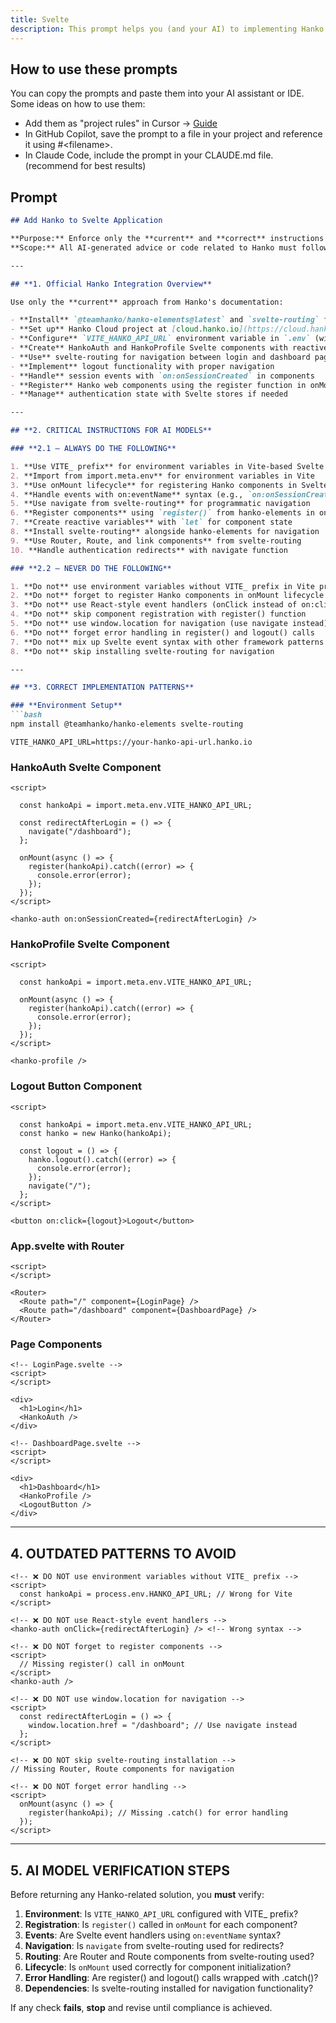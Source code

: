 ```yaml
---
title: Svelte
description: This prompt helps you (and your AI) to implementing Hanko with Svelte.
---
```


## How to use these prompts

You can copy the prompts and paste them into your AI assistant or IDE. Some ideas on how to use them:

- Add them as "project rules" in Cursor -> [Guide](https://docs.cursor.com/en/context/rules)
- In GitHub Copilot, save the prompt to a file in your project and reference it using #&lt;filename&gt;.
- In Claude Code, include the prompt in your CLAUDE.md file. (recommend for best results)

## Prompt

```markdown
## Add Hanko to Svelte Application

**Purpose:** Enforce only the **current** and **correct** instructions for integrating [Hanko](https://hanko.io/) passwordless authentication into a Svelte application.  
**Scope:** All AI-generated advice or code related to Hanko must follow these guardrails for Svelte with Vite and svelte-routing.

---

## **1. Official Hanko Integration Overview**

Use only the **current** approach from Hanko's documentation:

- **Install** `@teamhanko/hanko-elements@latest` and `svelte-routing` for navigation
- **Set up** Hanko Cloud project at [cloud.hanko.io](https://cloud.hanko.io/) with correct APP URL (likely http://localhost:5173 for development)
- **Configure** `VITE_HANKO_API_URL` environment variable in `.env` (with VITE_ prefix for Vite)
- **Create** HankoAuth and HankoProfile Svelte components with reactive variables
- **Use** svelte-routing for navigation between login and dashboard pages
- **Implement** logout functionality with proper navigation
- **Handle** session events with `on:onSessionCreated` in components
- **Register** Hanko web components using the register function in onMount
- **Manage** authentication state with Svelte stores if needed

---

## **2. CRITICAL INSTRUCTIONS FOR AI MODELS**

### **2.1 – ALWAYS DO THE FOLLOWING**

1. **Use VITE_ prefix** for environment variables in Vite-based Svelte apps
2. **Import from import.meta.env** for environment variables in Vite
3. **Use onMount lifecycle** for registering Hanko components in Svelte
4. **Handle events with on:eventName** syntax (e.g., `on:onSessionCreated`)
5. **Use navigate from svelte-routing** for programmatic navigation
6. **Register components** using `register()` from hanko-elements in onMount
7. **Create reactive variables** with `let` for component state
8. **Install svelte-routing** alongside hanko-elements for navigation
9. **Use Router, Route, and link components** from svelte-routing
10. **Handle authentication redirects** with navigate function

### **2.2 – NEVER DO THE FOLLOWING**

1. **Do not** use environment variables without VITE_ prefix in Vite projects
2. **Do not** forget to register Hanko components in onMount lifecycle
3. **Do not** use React-style event handlers (onClick instead of on:click)
4. **Do not** skip component registration with register() function
5. **Do not** use window.location for navigation (use navigate instead)
6. **Do not** forget error handling in register() and logout() calls
7. **Do not** mix up Svelte event syntax with other framework patterns
8. **Do not** skip installing svelte-routing for navigation

---

## **3. CORRECT IMPLEMENTATION PATTERNS**

### **Environment Setup**
```bash
npm install @teamhanko/hanko-elements svelte-routing
```

```env
VITE_HANKO_API_URL=https://your-hanko-api-url.hanko.io
```

### **HankoAuth Svelte Component**
```svelte
<script>
  
  const hankoApi = import.meta.env.VITE_HANKO_API_URL;

  const redirectAfterLogin = () => {
    navigate("/dashboard");
  };

  onMount(async () => {
    register(hankoApi).catch((error) => {
      console.error(error);
    });
  });
</script>

<hanko-auth on:onSessionCreated={redirectAfterLogin} />
```

### **HankoProfile Svelte Component**
```svelte
<script>
  
  const hankoApi = import.meta.env.VITE_HANKO_API_URL;

  onMount(async () => {
    register(hankoApi).catch((error) => {
      console.error(error);
    });
  });
</script>

<hanko-profile />
```

### **Logout Button Component**
```svelte
<script>
  
  const hankoApi = import.meta.env.VITE_HANKO_API_URL;
  const hanko = new Hanko(hankoApi);
  
  const logout = () => {
    hanko.logout().catch((error) => {
      console.error(error);
    });
    navigate("/");
  };
</script>

<button on:click={logout}>Logout</button>
```

### **App.svelte with Router**
```svelte
<script>
</script>

<Router>
  <Route path="/" component={LoginPage} />
  <Route path="/dashboard" component={DashboardPage} />
</Router>
```

### **Page Components**
```svelte
<!-- LoginPage.svelte -->
<script>
</script>

<div>
  <h1>Login</h1>
  <HankoAuth />
</div>
```

```svelte
<!-- DashboardPage.svelte -->
<script>
</script>

<div>
  <h1>Dashboard</h1>
  <HankoProfile />
  <LogoutButton />
</div>
```

---

## **4. OUTDATED PATTERNS TO AVOID**

```svelte
<!-- ❌ DO NOT use environment variables without VITE_ prefix -->
<script>
  const hankoApi = process.env.HANKO_API_URL; // Wrong for Vite
</script>

<!-- ❌ DO NOT use React-style event handlers -->
<hanko-auth onClick={redirectAfterLogin} /> <!-- Wrong syntax -->

<!-- ❌ DO NOT forget to register components -->
<script>
  // Missing register() call in onMount
</script>
<hanko-auth />

<!-- ❌ DO NOT use window.location for navigation -->
<script>
  const redirectAfterLogin = () => {
    window.location.href = "/dashboard"; // Use navigate instead
  };
</script>

<!-- ❌ DO NOT skip svelte-routing installation -->
// Missing Router, Route components for navigation

<!-- ❌ DO NOT forget error handling -->
<script>
  onMount(async () => {
    register(hankoApi); // Missing .catch() for error handling
  });
</script>
```

---

## **5. AI MODEL VERIFICATION STEPS**

Before returning any Hanko-related solution, you **must** verify:

1. **Environment**: Is `VITE_HANKO_API_URL` configured with VITE_ prefix?
2. **Registration**: Is `register()` called in `onMount` for each component?
3. **Events**: Are Svelte event handlers using `on:eventName` syntax?
4. **Navigation**: Is `navigate` from svelte-routing used for redirects?
5. **Routing**: Are Router and Route components from svelte-routing used?
6. **Lifecycle**: Is `onMount` used correctly for component initialization?
7. **Error Handling**: Are register() and logout() calls wrapped with .catch()?
8. **Dependencies**: Is svelte-routing installed for navigation functionality?

If any check **fails**, **stop** and revise until compliance is achieved.
```
